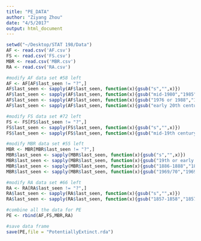 ```yaml
---
title: "PE_DATA"
author: "Ziyang Zhou"
date: "4/5/2017"
output: html_document
---
```

```r
setwd("~/Desktop/STAT 198/Data")
AF <- read.csv('AF.csv')
FS <- read.csv('FS.csv')
MBR <- read.csv('MBR.csv')
RA <- read.csv('RA.csv')

#modify AF data set #58 left
AF <- AF[AF$last_seen != "?",]
AF$last_seen <- sapply(AF$last_seen, function(x){gsub("s","",x)}) 
AF$last_seen <- sapply(AF$last_seen, function(x){gsub("mid-1980","1985",x)}) 
AF$last_seen <- sapply(AF$last_seen, function(x){gsub("1976 or 1988","1982",x)}) 
AF$last_seen <- sapply(AF$last_seen, function(x){gsub("early 20th century","1920",x)})

#modify FS data set #72 left
FS <- FS[FS$last_seen != "?",]
FS$last_seen <- sapply(FS$last_seen, function(x){gsub("s","",x)})
FS$last_seen <- sapply(FS$last_seen, function(x){gsub("mid-19th century","1850",x)})

#modify MBR data set #55 left
MBR <- MBR[MBR$last_seen != "?",]
MBR$last_seen <- sapply(MBR$last_seen, function(x){gsub("s","",x)})
MBR$last_seen <- sapply(MBR$last_seen, function(x){gsub("19th or early 20th Century","1920",x)})
MBR$last_seen <- sapply(MBR$last_seen, function(x){gsub("1886-1888","1887",x)})
MBR$last_seen <- sapply(MBR$last_seen, function(x){gsub("1969/70","1969",x)})

#modify RA data set #66 left
RA <- RA[RA$last_seen != "?",]
RA$last_seen <- sapply(RA$last_seen, function(x){gsub("s","",x)})
RA$last_seen <- sapply(RA$last_seen, function(x){gsub("1857-1858","1857",x)})

#combine all the data for PE
PE <- rbind(AF,FS,MBR,RA)

#save data frame
save(PE,file = "PotentiallyExtinct.rda")
```

